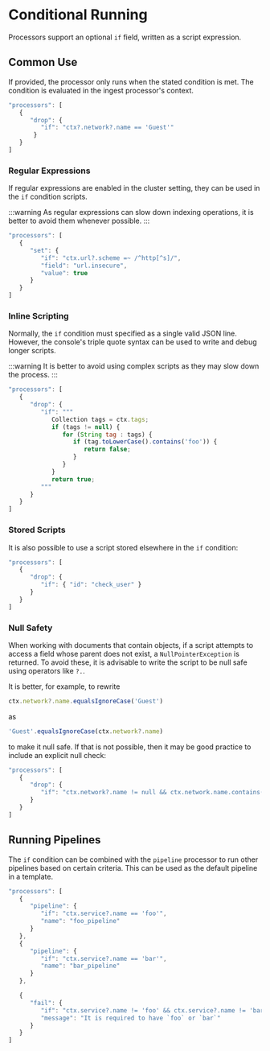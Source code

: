 # Conditional Running

Processors support an optional `if` field, written as a script expression.

## Common Use

If provided, the processor only runs when the stated condition is met. The condition is evaluated in the ingest processor's context.

```js
"processors": [
   {
      "drop": {
         "if": "ctx?.network?.name == 'Guest'"
	   }
   }
]
```

### Regular Expressions

If regular expressions are enabled in the cluster setting, they can be used in the `if` condition scripts.

:::warning
As regular expressions can slow down indexing operations, it is better to avoid them whenever possible.
:::

```js
"processors": [
   {
      "set": {
         "if": "ctx.url?.scheme =~ /^http[^s]/",
         "field": "url.insecure",
         "value": true
      }
   }
]
```

### Inline Scripting

Normally, the `if` condition must specified as a single valid JSON line. However, the console's triple quote syntax can be used to write and debug longer scripts.

:::warning
It is better to avoid using complex scripts as they may slow down the process.
:::

```js
"processors": [
   {
      "drop": {
         "if": """
            Collection tags = ctx.tags;
            if (tags != null) {
               for (String tag : tags) {
                  if (tag.toLowerCase().contains('foo')) {
                     return false;
                  }
               }
            }
            return true;
         """
      }
   }
]
```

### Stored Scripts

It is also possible to use a script stored elsewhere in the `if` condition:

```js
"processors": [
   {
      "drop": {
         "if": { "id": "check_user" }
      }
   }
]
```

### Null Safety

When working with documents that contain objects, if a script attempts to access a field whose parent does not exist, a `NullPointerException` is returned. To avoid these, it is advisable to write the script to be null safe using operators like `?.`.

It is better, for example, to rewrite

```js
ctx.network?.name.equalsIgnoreCase('Guest')
```
as

```js
'Guest'.equalsIgnoreCase(ctx.network?.name)
```

to make it null safe. If that is not possible, then it may be good practice to include an explicit null check:

```js
"processors": [
   {
      "drop": {
         "if": "ctx.network?.name != null && ctx.network.name.contains('Guest')"
      }
   }
]
```

## Running Pipelines

The `if` condition can be combined with the `pipeline` processor to run other pipelines based on certain criteria. This can be used as the default pipeline in a template.

```js
"processors": [
   {
      "pipeline": {
         "if": "ctx.service?.name == 'foo'",
         "name": "foo_pipeline"
      }
   },
   {
      "pipeline": {
         "if": "ctx.service?.name == 'bar'",
         "name": "bar_pipeline"
      }
   },

   {
      "fail": {
         "if": "ctx.service?.name != 'foo' && ctx.service?.name != 'bar'",
         "message": "It is required to have `foo` or `bar`"
      }
   }
]
```
